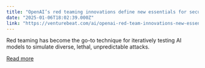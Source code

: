 ```yaml
---
title: "OpenAI’s red teaming innovations define new essentials for security leaders in the AI era"
date: "2025-01-06T18:02:39.000Z"
link: "https://venturebeat.com/ai/openai-red-team-innovations-new-essentials-security-leaders/"
---
```


Red teaming has become the go-to technique for iteratively testing AI models to simulate diverse, lethal, unpredictable attacks.

[Read more](https://venturebeat.com/ai/openai-red-team-innovations-new-essentials-security-leaders/)

